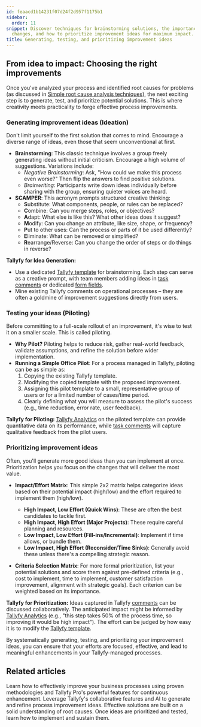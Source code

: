 ```yaml
---
id: feaacd1b14231f07d24f2d957f1175b1
sidebar:
  order: 11
snippet: Discover techniques for brainstorming solutions, the importance of piloting
  changes, and how to prioritize improvement ideas for maximum impact.
title: Generating, testing, and prioritizing improvement ideas
---
```


## From idea to impact: Choosing the right improvements

Once you've analyzed your process and identified root causes for problems (as discussed in [Simple root cause analysis techniques](../simple-root-cause-analysis-techniques/)), the next exciting step is to generate, test, and prioritize potential solutions. This is where creativity meets practicality to forge effective process improvements.

### Generating improvement ideas (Ideation)

Don't limit yourself to the first solution that comes to mind. Encourage a diverse range of ideas, even those that seem unconventional at first.

-   **Brainstorming**: This classic technique involves a group freely generating ideas without initial criticism. Encourage a high volume of suggestions. Variations include:
    -   *Negative Brainstorming*: Ask, "How could we make this process even worse?" Then flip the answers to find positive solutions.
    -   *Brainwriting*: Participants write down ideas individually before sharing with the group, ensuring quieter voices are heard.
-   **SCAMPER**: This acronym prompts structured creative thinking:
    -   **S**ubstitute: What components, people, or rules can be replaced?
    -   **C**ombine: Can you merge steps, roles, or objectives?
    -   **A**dapt: What else is like this? What other ideas does it suggest?
    -   **M**odify: Can you change an attribute, like size, shape, or frequency?
    -   **P**ut to other uses: Can the process or parts of it be used differently?
    -   **E**liminate: What can be removed or simplified?
    -   **R**earrange/Reverse: Can you change the order of steps or do things in reverse?

**Tallyfy for Idea Generation:**

-   Use a dedicated [Tallyfy template](/products/pro/documenting/templates/what-is-a-template/) for brainstorming. Each step can serve as a creative prompt, with team members adding ideas in [task comments](/products/pro/tracking-and-tasks/tasks/how-to-report-and-resolve-issues-in-tallyfy/) or dedicated [form fields](/products/pro/tracking-and-tasks/tasks/what-are-form-fields-in-tallyfy/).
-   Mine existing Tallyfy comments on operational processes – they are often a goldmine of improvement suggestions directly from users.

### Testing your ideas (Piloting)

Before committing to a full-scale rollout of an improvement, it's wise to test it on a smaller scale. This is called piloting.

-   **Why Pilot?** Piloting helps to reduce risk, gather real-world feedback, validate assumptions, and refine the solution before wider implementation.
-   **Running a Simple Office Pilot**: For a process managed in Tallyfy, piloting can be as simple as:
    1.  Copying the existing Tallyfy template.
    2.  Modifying the copied template with the proposed improvement.
    3.  Assigning this pilot template to a small, representative group of users or for a limited number of cases/time period.
    4.  Clearly defining what you will measure to assess the pilot's success (e.g., time reduction, error rate, user feedback).

**Tallyfy for Piloting:**
[Tallyfy Analytics](/products/pro/integrations/analytics/) on the piloted template can provide quantitative data on its performance, while [task comments](/products/pro/tracking-and-tasks/tasks/how-to-report-and-resolve-issues-in-tallyfy/) will capture qualitative feedback from the pilot users.

### Prioritizing improvement ideas

Often, you'll generate more good ideas than you can implement at once. Prioritization helps you focus on the changes that will deliver the most value.

-   **Impact/Effort Matrix**: This simple 2x2 matrix helps categorize ideas based on their potential impact (high/low) and the effort required to implement them (high/low).
    -   **High Impact, Low Effort (Quick Wins)**: These are often the best candidates to tackle first.
    -   **High Impact, High Effort (Major Projects)**: These require careful planning and resources.
    -   **Low Impact, Low Effort (Fill-ins/Incremental)**: Implement if time allows, or bundle them.
    -   **Low Impact, High Effort (Reconsider/Time Sinks)**: Generally avoid these unless there's a compelling strategic reason.

-   **Criteria Selection Matrix**: For more formal prioritization, list your potential solutions and score them against pre-defined criteria (e.g., cost to implement, time to implement, customer satisfaction improvement, alignment with strategic goals). Each criterion can be weighted based on its importance.

**Tallyfy for Prioritization:**
Ideas captured in Tallyfy [comments](/products/pro/tracking-and-tasks/tasks/how-to-report-and-resolve-issues-in-tallyfy/) can be discussed collaboratively. The anticipated impact might be informed by [Tallyfy Analytics](/products/pro/integrations/analytics/) (e.g., "this step takes 50% of the process time, so improving it would be high impact"). The effort can be judged by how easy it is to modify the [Tallyfy template](/products/pro/documenting/templates/what-is-a-template/).

By systematically generating, testing, and prioritizing your improvement ideas, you can ensure that your efforts are focused, effective, and lead to meaningful enhancements in your Tallyfy-managed processes.


## Related articles

<CardGrid>
  <LinkTitleCard header="<b>Process improvement with Tallyfy: a comprehensive guide</b>" href="../" >Learn how to effectively improve your business processes using proven methodologies and Tallyfy Pro's powerful features for continuous enhancement.</LinkTitleCard>
  <LinkTitleCard header="<b>How Tallyfy comments and AI supercharge process improvement</b>" href="../how-tallyfy-comments-and-ai-supercharge-process-improvement/" >Leverage Tallyfy's collaborative features and AI to generate and refine process improvement ideas.</LinkTitleCard>
  <LinkTitleCard header="<b>Simple root cause analysis techniques to find why problems occur</b>" href="../simple-root-cause-analysis-techniques/" >Effective solutions are built on a solid understanding of root causes.</LinkTitleCard>
  <LinkTitleCard header="<b>Implementing changes and sustaining improvements with Tallyfy</b>" href="../implementing-changes-and-sustaining-improvements-with-tallyfy/" >Once ideas are prioritized and tested, learn how to implement and sustain them.</LinkTitleCard>
</CardGrid>